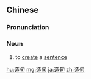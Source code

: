 ==Chinese==
{{zh-forms}}

===Pronunciation===
{{zh-pron
|m=zàojù
|c=zou6 geoi3
|mn=qz:chǒ-kù/xm,zz:chō-kù
|cat=n
}}

===Noun===
{{zh-noun}}

# to [[create]] a [[sentence]]

{{zh-cat|Elementary}}

[[hu:造句]]
[[mg:造句]]
[[ja:造句]]
[[zh:造句]]